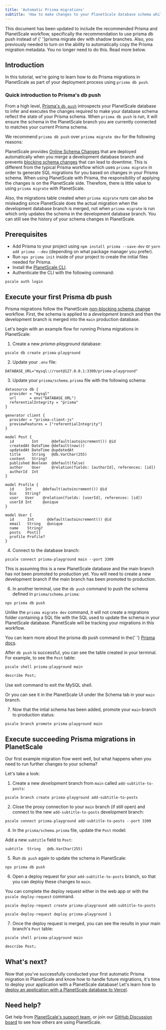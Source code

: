 ```yaml
---
title: 'Automatic Prisma migrations'
subtitle: 'How to make changes to your PlanetScale database schema while using Prisma, a next-generation Node.js and TypeScript ORM'
---
```


<InfoBlock type='note'>
  This document has been updated to include the recommended Prisma and PlanetScale workflow, specifically 
  the recommendation to use <inlineCode>prisma db push</inlineCode> instead of {' '}<inlineCode>prisma migrate 
  dev</inlineCode> with shadow branches. Also, you previously needed to turn on the ability to automatically 
  copy the Prisma migration metadata. You no longer need to do this. Read more below.
</InfoBlock>

## Introduction

In this tutorial, we're going to learn how to do Prisma migrations in PlanetScale as part of your deployment process using `prisma db push`.

### Quick introduction to Prisma's db push

From a high level, [Prisma's `db push`](https://www.prisma.io/docs/concepts/components/prisma-migrate/db-push) introspects your PlanetScale database to infer and executes the changes required to make your database schema reflect the state of your Prisma schema. When `prisma db push` is run, it will ensure the schema in the PlanetScale branch you are currently connected to matches your current Prisma schema.

We recommend `prisma db push` over `prisma migrate dev` for the following reasons:

PlanetScale provides [Online Schema Changes](/learn/how-online-schema-change-tools-work) that are deployed automatically when you merge a development database branch and prevents [blocking schema changes](/concepts/nonblocking-schema-changes) that can lead to downtime. This is different from the typical Prisma workflow which uses `prisma migrate` in order to generate SQL migrations for you based on changes in your Prisma schema. When using PlanetScale with Prisma, the responsibility of applying the changes is on the PlanetScale side. Therefore, there is little value to using `prisma migrate` with PlanetScale.

Also, the migrations table created when `prisma migrate` runs can also be misleading since PlanetScale does the actual migration when the development database branch is merged, not when `prisma migrate` is run which only updates the schema in the development database branch. You can still see the history of your schema changes in PlanetScale.

## Prerequisites

- Add Prisma to your project using `npm install prisma --save-dev` or `yarn add prisma --dev` (depending on what package manager you prefer).
- Run `npx prisma init` inside of your project to create the initial files needed for Prisma.
- Install the [PlanetScale CLI](https://github.com/planetscale/cli).
- Authenticate the CLI with the following command:

```
pscale auth login
```

## Execute your first Prisma db push

Prisma migrations follow the PlanetScale [non-blocking schema change](/concepts/nonblocking-schema-changes) workflow. First, the schema is applied to a _development_ branch and then the development branch is merged into the `main` production database.

Let's begin with an example flow for running Prisma migrations in PlanetScale:

1. Create a new _prisma-playground_ database:

```
pscale db create prisma-playground
```

2. Update your `.env` file:

```shell
DATABASE_URL="mysql://root@127.0.0.1:3309/prisma-playground"
```

3. Update your `prisma/schema.prisma` file with the following schema:

```
datasource db {
  provider = "mysql"
  url      = env("DATABASE_URL")
  referentialIntegrity = "prisma"
}

generator client {
  provider = "prisma-client-js"
  previewFeatures = ["referentialIntegrity"]
}

model Post {
  id        Int      @default(autoincrement()) @id
  createdAt DateTime @default(now())
  updatedAt DateTime @updatedAt
  title     String   @db.VarChar(255)
  content   String?
  published Boolean  @default(false)
  author    User     @relation(fields: [authorId], references: [id])
  authorId  Int
}

model Profile {
  id     Int     @default(autoincrement()) @id
  bio    String?
  user   User    @relation(fields: [userId], references: [id])
  userId Int     @unique
}

model User {
  id      Int      @default(autoincrement()) @id
  email   String   @unique
  name    String?
  posts   Post[]
  profile Profile?
}
```

4. Connect to the database branch:

```
pscale connect prisma-playground main --port 3309
```

<InfoBlock type='note'>
  This is assuming this is a new PlanetScale database and the <inlineCode>main</inlineCode> branch 
  has not been promoted to production yet. You will need to create a new development branch if 
  the <inlineCode>main</inlineCode> branch has been promoted to production.
</InfoBlock>

6. In another terminal, use the `db push` command to push the schema defined in `prisma/schema.prisma`:

```
npx prisma db push
```

Unlike the `prisma migrate dev` command, it will not create a migrations folder containing a SQL file with the SQL used to update the schema in your PlanetScale database. PlanetScale will be tracking your migrations in this workflow.

<InfoBlock type='tip'>
  You can learn more about the <inlineCode>prisma db push</inlineCode> command in the{' '}
  <a href='https://www.prisma.io/docs/concepts/components/prisma-migrate/db-push'>Prisma docs</a>.
</InfoBlock>

After `db push` is successful, you can see the table created in your terminal. For example, to see the `Post` table:

```
pscale shell prisma-playground main
```

```SQL
describe Post;
```

<InfoBlock type='tip'>
  Use <inlineCode>exit</inlineCode> command to exit the MySQL shell.
</InfoBlock>

Or you can see it in the PlanetScale UI under the Schema tab in your `main` branch. 

7. Now that the intial schema has been added, promote your `main` branch to production status:

```
pscale branch promote prisma-playground main
```

## Execute succeeding Prisma migrations in PlanetScale

Our first example migration flow went well, but what happens when you need to run further changes to your schema?

Let's take a look:

1. Create a new _development_ branch from `main` called `add-subtitle-to-posts`:

```
pscale branch create prisma-playground add-subtitle-to-posts
```

2. Close the proxy connection to your `main` branch (if still open) and connect to the new `add-subtitle-to-posts` development branch:

```
pscale connect prisma-playground add-subtitle-to-posts --port 3309
```

4. In the `prisma/schema.prisma` file, update the `Post` model:

Add a new `subtitle` field to `Post`:

```
subtitle  String   @db.VarChar(255)
```

5. Run `db push` again to update the schema in PlanetScale:

```
npx prisma db push
```

6. Open a deploy request for your `add-subtitle-to-posts` branch, so that you can deploy these changes to `main`.

You can complete the deploy request either in the web app or with the `pscale deploy-request` command.

```
pscale deploy-request create prisma-playground add-subtitle-to-posts
```

```
pscale deploy-request deploy prisma-playground 1
```

7. Once the deploy request is merged, you can see the results in your main branch's `Post` table:

```
pscale shell prisma-playground main
```

```SQL
describe Post;
```

## What's next?

Now that you've successfully conducted your first automatic Prisma migration in PlanetScale and know how to handle future migrations, it's time to deploy your application with a PlanetScale database! Let's learn how to [deploy an application with a PlanetScale database to Vercel](/tutorial/deploy-to-vercel).

## Need help?

Get help from [PlanetScale's support team](https://www.planetscale.com/support), or join our [GitHub Discussion board](https://github.com/planetscale/beta/discussions) to see how others are using PlanetScale.
